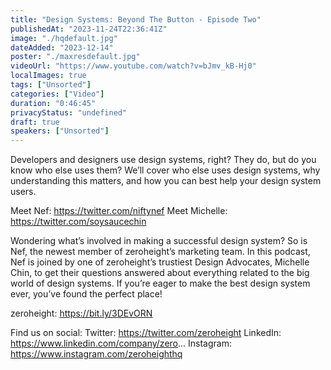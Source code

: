 ```yaml
---
title: "Design Systems: Beyond The Button - Episode Two"
publishedAt: "2023-11-24T22:36:41Z"
image: "./hqdefault.jpg"
dateAdded: "2023-12-14"
poster: "./maxresdefault.jpg"
videoUrl: "https://www.youtube.com/watch?v=bJmv_kB-Hj0"
localImages: true
tags: ["Unsorted"]
categories: ["Video"]
duration: "0:46:45"
privacyStatus: "undefined"
draft: true
speakers: ["Unsorted"]
---
```

Developers and designers use design systems, right? They do, but do you know who else uses them? We’ll cover who else uses design systems, why understanding this matters, and how you can best help your design system users.

Meet Nef: https://twitter.com/niftynef
Meet Michelle: https://twitter.com/soysaucechin

Wondering what’s involved in making a successful design system? So is Nef, the newest member of zeroheight’s marketing team. In this podcast, Nef is joined by one of zeroheight’s trustiest Design Advocates, Michelle Chin, to get their questions answered about everything related to the big world of design systems. If you’re eager to make the best design system ever, you’ve found the perfect place!

zeroheight: https://bit.ly/3DEvORN

Find us on social:
Twitter: https://twitter.com/zeroheight
LinkedIn: https://www.linkedin.com/company/zero...
Instagram: https://www.instagram.com/zeroheighthq
